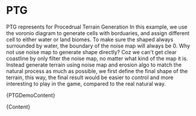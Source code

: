 # PTG
PTG represents for Procedrual Terrain Generation
In this example, we use the voronio diagram to generate cells with borduaries, and assign different cell to either water or land biomes.
To make sure the shaped always surrounded by water, the boundary of the noise map will always be 0.
Why not use noise map to generate shape directly? Coz we can't get clear coastline by only filter the noise map, no matter what kind of the map it is.
Instead generate terrain using noise map and erosion algo to match the natural process as much as possible, we first define the final shape of the terrain, this way, the final result would be easier to control and more interesting to play in the game, compared to the real natural way.


<PTGDemo />


<CodeBlock language="tsx">{PTGDemoContent}</CodeBlock>


<CodeBlock language="tsx">{Content}</CodeBlock>
